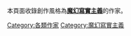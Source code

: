 本頁面收錄創作風格為'''[[魔幻寫實主義|魔幻寫實主義]]'''的作家。

[[Category:各類作家|Category:各類作家]]
[[Category:魔幻寫實主義|Category:魔幻寫實主義]]